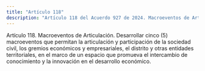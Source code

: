 ```yaml
---
title: "Artículo 118"
description: "Artículo 118 del Acuerdo 927 de 2024. Macroeventos de Articulación."
---
```


Artículo 118. Macroeventos de Articulación. Desarrollar cinco (5) macroeventos que permitan la articulación y participación de la sociedad civil, los gremios económicos y empresariales, el distrito y otras entidades territoriales, en el marco de un espacio que promueva el intercambio de conocimiento y la innovación en el desarrollo económico.